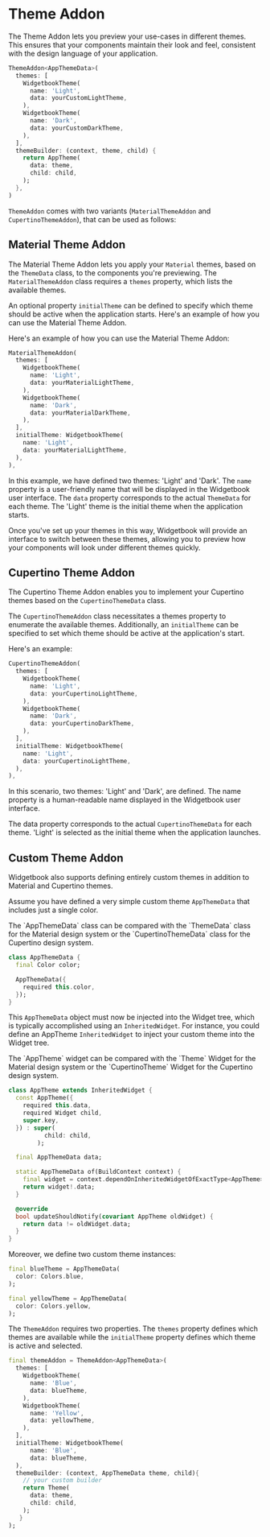 # Theme Addon

The Theme Addon lets you preview your use-cases in different themes. This ensures that
your components maintain their look and feel, consistent with the design language of your
application.

```dart
ThemeAddon<AppThemeData>(
  themes: [
    WidgetbookTheme(
      name: 'Light',
      data: yourCustomLightTheme,
    ),
    WidgetbookTheme(
      name: 'Dark',
      data: yourCustomDarkTheme,
    ),
  ],
  themeBuilder: (context, theme, child) {
    return AppTheme(
      data: theme,
      child: child,
    );
  },
)
```

`ThemeAddon` comes with two variants (`MaterialThemeAddon` and `CupertinoThemeAddon`),
that can be used as follows:

## Material Theme Addon

The Material Theme Addon lets you apply your `Material` themes, based on the `ThemeData`
class, to the components you're previewing. The `MaterialThemeAddon` class requires a
`themes` property, which lists the available themes.

An optional property `initialTheme` can be defined to specify which theme should be active
when the application starts. Here's an example of how you can use the Material Theme
Addon.

Here's an example of how you can use the Material Theme Addon:

```dart
MaterialThemeAddon(
  themes: [
    WidgetbookTheme(
      name: 'Light',
      data: yourMaterialLightTheme,
    ),
    WidgetbookTheme(
      name: 'Dark',
      data: yourMaterialDarkTheme,
    ),
  ],
  initialTheme: WidgetbookTheme(
    name: 'Light',
    data: yourMaterialLightTheme,
  ),
),
```

In this example, we have defined two themes: 'Light' and 'Dark'. The `name` property is a
user-friendly name that will be displayed in the Widgetbook user interface. The `data`
property corresponds to the actual `ThemeData` for each theme. The 'Light' theme is the
initial theme when the application starts.

Once you've set up your themes in this way, Widgetbook will provide an interface to switch
between these themes, allowing you to preview how your components will look under
different themes quickly.

## Cupertino Theme Addon

The Cupertino Theme Addon enables you to implement your Cupertino themes based on the
`CupertinoThemeData` class.

The `CupertinoThemeAddon` class necessitates a themes property to enumerate the available
themes. Additionally, an `initialTheme` can be specified to set which theme should be
active at the application's start.

Here's an example:

```dart title="Example: CupertinoThemeAddon"
CupertinoThemeAddon(
  themes: [
    WidgetbookTheme(
      name: 'Light',
      data: yourCupertinoLightTheme,
    ),
    WidgetbookTheme(
      name: 'Dark',
      data: yourCupertinoDarkTheme,
    ),
  ],
  initialTheme: WidgetbookTheme(
    name: 'Light',
    data: yourCupertinoLightTheme,
  ),
),
```

In this scenario, two themes: 'Light' and 'Dark', are defined. The name property is a
human-readable name displayed in the Widgetbook user interface.

The data property corresponds to the actual `CupertinoThemeData` for each theme. 'Light'
is selected as the initial theme when the application launches.

## Custom Theme Addon

Widgetbook also supports defining entirely custom themes in addition to Material and
Cupertino themes.

Assume you have defined a very simple custom theme `AppThemeData` that includes just a
single color.

<Info>
  The `AppThemeData` class can be compared with the `ThemeData` class for the Material
  design system or the `CupertinoThemeData` class for the Cupertino design system.
</Info>

```dart title="Example: AppThemeData"
class AppThemeData {
  final Color color;

  AppThemeData({
    required this.color,
  });
}
```

This `AppThemeData` object must now be injected into the Widget tree, which is typically
accomplished using an `InheritedWidget`. For instance, you could define an AppTheme
`InheritedWidget` to inject your custom theme into the Widget tree.

<Info>
  The `AppTheme` widget can be compared with the `Theme` Widget for the Material design
  system or the `CupertinoTheme` Widget for the Cupertino design system.
</Info>

```dart title="Example: AppTheme InheritedWidget"
class AppTheme extends InheritedWidget {
  const AppTheme({
    required this.data,
    required Widget child,
    super.key,
  }) : super(
          child: child,
        );

  final AppThemeData data;

  static AppThemeData of(BuildContext context) {
    final widget = context.dependOnInheritedWidgetOfExactType<AppTheme>();
    return widget!.data;
  }

  @override
  bool updateShouldNotify(covariant AppTheme oldWidget) {
    return data != oldWidget.data;
  }
}
```

Moreover, we define two custom theme instances:

```dart title="Example: Custom themes"
final blueTheme = AppThemeData(
  color: Colors.blue,
);

final yellowTheme = AppThemeData(
  color: Colors.yellow,
);
```

The `ThemeAddon` requires two properties. The `themes` property defines which themes
are available while the `initialTheme` property defines which theme is active and
selected.

```dart title="Example: ThemeAddon"
final themeAddon = ThemeAddon<AppThemeData>(
  themes: [
    WidgetbookTheme(
      name: 'Blue',
      data: blueTheme,
    ),
    WidgetbookTheme(
      name: 'Yellow',
      data: yellowTheme,
    ),
  ],
  initialTheme: WidgetbookTheme(
      name: 'Blue',
      data: blueTheme,
  ),
  themeBuilder: (context, AppThemeData theme, child){
    // your custom builder
    return Theme(
      data: theme,
      child: child,
    );
   }
);

```
